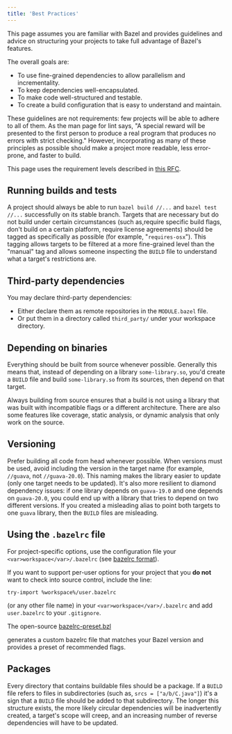 ```yaml
---
title: 'Best Practices'
---
```




This page assumes you are familiar with Bazel and provides guidelines and
advice on structuring your projects to take full advantage of Bazel's features.

The overall goals are:

- To use fine-grained dependencies to allow parallelism and incrementality.
- To keep dependencies well-encapsulated.
- To make code well-structured and testable.
- To create a build configuration that is easy to understand and maintain.

These guidelines are not requirements: few projects will be able to adhere to
all of them.  As the man page for lint says, "A special reward will be presented
to the first person to produce a real program that produces no errors with
strict checking." However, incorporating as many of these principles as possible
should make a project more readable, less error-prone, and faster to build.

This page uses the requirement levels described in
[this RFC](https://www.ietf.org/rfc/rfc2119.txt).

## Running builds and tests

A project should always be able to run `bazel build //...` and
`bazel test //...` successfully on its stable branch. Targets that are necessary
but do not build under certain circumstances (such as,require specific build
flags, don't build on a certain platform, require license agreements) should be
tagged as specifically as possible (for example, "`requires-osx`"). This
tagging allows targets to be filtered at a more fine-grained level than the
"manual" tag and allows someone inspecting the `BUILD` file to understand what
a target's restrictions are.

## Third-party dependencies

You may declare third-party dependencies:

*   Either declare them as remote repositories in the `MODULE.bazel` file.
*   Or put them in a directory called `third_party/` under your workspace directory.

## Depending on binaries

Everything should be built from source whenever possible. Generally this means
that, instead of depending on a library `some-library.so`, you'd create a
`BUILD` file and build `some-library.so` from its sources, then depend on that
target.

Always building from source ensures that a build is not using a library that
was built with incompatible flags or a different architecture. There are also
some features like coverage, static analysis, or dynamic analysis that only
work on the source.

## Versioning

Prefer building all code from head whenever possible. When versions must be
used, avoid including the version in the target name (for example, `//guava`,
not `//guava-20.0`). This naming makes the library easier to update (only one
target needs to be updated). It's also more resilient to diamond dependency
issues: if one library depends on `guava-19.0` and one depends on `guava-20.0`,
you could end up with a library that tries to depend on two different versions.
If you created a misleading alias to point both targets to one `guava` library,
then the `BUILD` files are misleading.

## Using the `.bazelrc` file

For project-specific options, use the configuration file your
`<var>workspace</var>/.bazelrc` (see [bazelrc format](/run/bazelrc)).

If you want to support per-user options for your project that you **do not**
want to check into source control, include the line:

```
try-import %workspace%/user.bazelrc
```
(or any other file name) in your `<var>workspace</var>/.bazelrc`
and add `user.bazelrc` to your `.gitignore`.

The open-source
[bazelrc-preset.bzl](https://github.com/bazel-contrib/bazelrc-preset.bzl)

generates a custom bazelrc file that matches your Bazel version and provides a
preset of recommended flags.

## Packages

Every directory that contains buildable files should be a package. If a `BUILD`
file refers to files in subdirectories (such as, `srcs = ["a/b/C.java"]`) it's
a sign that a `BUILD` file should be added to that subdirectory. The longer
this structure exists, the more likely circular dependencies will be
inadvertently created, a target's scope will creep, and an increasing number
of reverse dependencies will have to be updated.
